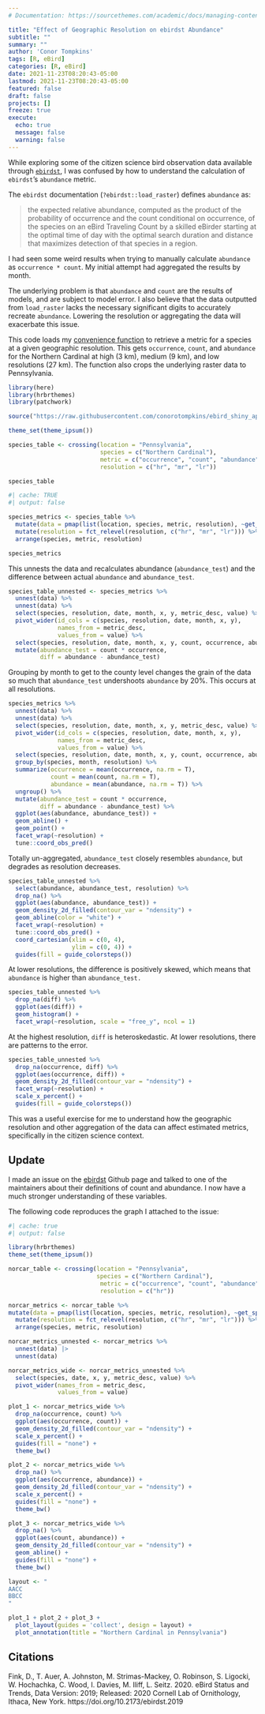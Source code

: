 ```yaml
---
# Documentation: https://sourcethemes.com/academic/docs/managing-content/

title: "Effect of Geographic Resolution on ebirdst Abundance"
subtitle: ""
summary: ""
author: 'Conor Tompkins'
tags: [R, eBird]
categories: [R, eBird]
date: 2021-11-23T08:20:43-05:00
lastmod: 2021-11-23T08:20:43-05:00
featured: false
draft: false
projects: []
freeze: true
execute:
  echo: true
  message: false
  warning: false
---
```


While exploring some of the citizen science bird observation data available through [`ebirdst`](https://cornelllabofornithology.github.io/ebirdst/), I was confused by how to understand the calculation of `ebirdst`'s `abundance` metric.

The `ebirdst` documentation (`?ebirdst::load_raster`) defines `abundance` as:

> the expected relative abundance, computed as the product of the probability of occurrence and the count conditional on occurrence, of the species on an eBird Traveling Count by a skilled eBirder starting at the optimal time of day with the optimal search duration and distance that maximizes detection of that species in a region.

I had seen some weird results when trying to manually calculate `abundance` as `occurrence * count`. My initial attempt had aggregated the results by month.

The underlying problem is that `abundance` and `count` are the results of models, and are subject to model error. I also believe that the data outputted from `load_raster` lacks the necessary significant digits to accurately recreate `abundance`. Lowering the resolution or aggregating the data will exacerbate this issue.

This code loads my [convenience function](https://github.com/conorotompkins/ebird_shiny_app/blob/main/scripts/functions/pull_species_metric.R) to retrieve a metric for a species at a given geographic resolution. This gets `occurrence`, `count`, and `abundance` for the Northern Cardinal at high (3 km), medium (9 km), and low resolutions (27 km). The function also crops the underlying raster data to Pennsylvania.

```r
library(here)
library(hrbrthemes)
library(patchwork)

source("https://raw.githubusercontent.com/conorotompkins/ebird_shiny_app/main/scripts/functions/get_species_metric.R")

theme_set(theme_ipsum())

species_table <- crossing(location = "Pennsylvania",
                          species = c("Northern Cardinal"),
                          metric = c("occurrence", "count", "abundance"),
                          resolution = c("hr", "mr", "lr"))

species_table
```

```r
#| cache: TRUE
#| output: false

species_metrics <- species_table %>% 
  mutate(data = pmap(list(location, species, metric, resolution), ~get_species_metric(..1, ..2, ..2, ..3, ..4))) %>% 
  mutate(resolution = fct_relevel(resolution, c("hr", "mr", "lr"))) %>% 
  arrange(species, metric, resolution)
```

```r
species_metrics
```

This unnests the data and recalculates abundance (`abundance_test`) and the difference between actual `abundance` and `abundance_test`.

```r
species_table_unnested <- species_metrics %>%
  unnest(data) %>% 
  unnest(data) %>%
  select(species, resolution, date, month, x, y, metric_desc, value) %>% 
  pivot_wider(id_cols = c(species, resolution, date, month, x, y),
              names_from = metric_desc,
              values_from = value) %>% 
  select(species, resolution, date, month, x, y, count, occurrence, abundance) %>% 
  mutate(abundance_test = count * occurrence,
         diff = abundance - abundance_test)
```

Grouping by month to get to the county level changes the grain of the data so much that `abundance_test` undershoots `abundance` by 20%. This occurs at all resolutions.

```r
species_metrics %>%
  unnest(data) %>% 
  unnest(data) %>%
  select(species, resolution, date, month, x, y, metric_desc, value) %>% 
  pivot_wider(id_cols = c(species, resolution, date, month, x, y),
              names_from = metric_desc,
              values_from = value) %>% 
  select(species, resolution, date, month, x, y, count, occurrence, abundance) %>% 
  group_by(species, month, resolution) %>% 
  summarize(occurrence = mean(occurrence, na.rm = T),
            count = mean(count, na.rm = T),
            abundance = mean(abundance, na.rm = T)) %>% 
  ungroup() %>% 
  mutate(abundance_test = count * occurrence,
         diff = abundance - abundance_test) %>% 
  ggplot(aes(abundance, abundance_test)) +
  geom_abline() +
  geom_point() +
  facet_wrap(~resolution) +
  tune::coord_obs_pred()
```

Totally un-aggregated, `abundance_test` closely resembles `abundance`, but degrades as resolution decreases.

```r
species_table_unnested %>% 
  select(abundance, abundance_test, resolution) %>% 
  drop_na() %>% 
  ggplot(aes(abundance, abundance_test)) +
  geom_density_2d_filled(contour_var = "ndensity") +
  geom_abline(color = "white") +
  facet_wrap(~resolution) +
  tune::coord_obs_pred() +
  coord_cartesian(xlim = c(0, 4),
                  ylim = c(0, 4)) +
  guides(fill = guide_colorsteps())
```

At lower resolutions, the difference is positively skewed, which means that `abundance` is higher than `abundance_test.`

```r
species_table_unnested %>% 
  drop_na(diff) %>% 
  ggplot(aes(diff)) +
  geom_histogram() +
  facet_wrap(~resolution, scale = "free_y", ncol = 1)
```

At the highest resolution, `diff` is heteroskedastic. At lower resolutions, there are patterns to the error.

```r
species_table_unnested %>% 
  drop_na(occurrence, diff) %>% 
  ggplot(aes(occurrence, diff)) +
  geom_density_2d_filled(contour_var = "ndensity") +
  facet_wrap(~resolution) + 
  scale_x_percent() +
  guides(fill = guide_colorsteps())
```

This was a useful exercise for me to understand how the geographic resolution and other aggregation of the data can affect estimated metrics, specifically in the citizen science context.

## Update

I made an issue on the [ebirdst](https://github.com/CornellLabofOrnithology/ebirdst/issues/33) Github page and talked to one of the maintainers about their definitions of count and abundance. I now have a much stronger understanding of these variables.

The following code reproduces the graph I attached to the issue:

```r
#| cache: true
#| output: false

library(hrbrthemes)
theme_set(theme_ipsum())

norcar_table <- crossing(location = "Pennsylvania",
                         species = c("Northern Cardinal"),
                          metric = c("occurrence", "count", "abundance"),
                          resolution = c("hr"))

norcar_metrics <- norcar_table %>% 
mutate(data = pmap(list(location, species, metric, resolution), ~get_species_metric(..1, ..2, ..2, ..3, ..4))) %>% 
  mutate(resolution = fct_relevel(resolution, c("hr", "mr", "lr"))) %>% 
  arrange(species, metric, resolution)

norcar_metrics_unnested <- norcar_metrics %>%
  unnest(data) |> 
  unnest(data)

norcar_metrics_wide <- norcar_metrics_unnested %>% 
  select(species, date, x, y, metric_desc, value) %>% 
  pivot_wider(names_from = metric_desc,
              values_from = value)

plot_1 <- norcar_metrics_wide %>% 
  drop_na(occurrence, count) %>% 
  ggplot(aes(occurrence, count)) +
  geom_density_2d_filled(contour_var = "ndensity") +
  scale_x_percent() +
  guides(fill = "none") +
  theme_bw()

plot_2 <- norcar_metrics_wide %>% 
  drop_na() %>% 
  ggplot(aes(occurrence, abundance)) +
  geom_density_2d_filled(contour_var = "ndensity") +
  scale_x_percent() +
  guides(fill = "none") +
  theme_bw()

plot_3 <- norcar_metrics_wide %>%
  drop_na() %>% 
  ggplot(aes(count, abundance)) +
  geom_density_2d_filled(contour_var = "ndensity") +
  geom_abline() +
  guides(fill = "none") +
  theme_bw()

layout <- "
AACC
BBCC
"

plot_1 + plot_2 + plot_3 + 
  plot_layout(guides = 'collect', design = layout) +
  plot_annotation(title = "Northern Cardinal in Pennsylvania")

```

## Citations

Fink, D., T. Auer, A. Johnston, M. Strimas-Mackey, O. Robinson, S. Ligocki, W. Hochachka, C. Wood, I. Davies, M. Iliff, L. Seitz. 2020. eBird Status and Trends, Data Version: 2019; Released: 2020 Cornell Lab of Ornithology, Ithaca, New York. https://doi.org/10.2173/ebirdst.2019
